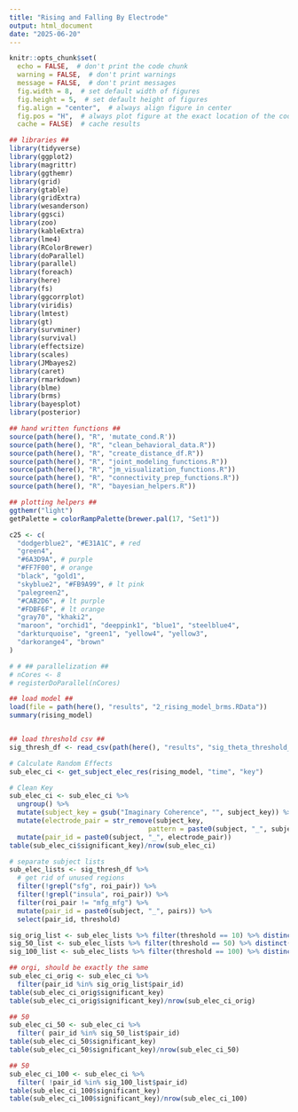 ```yaml
---
title: "Rising and Falling By Electrode"
output: html_document
date: "2025-06-20"
---
```


```r
knitr::opts_chunk$set(
  echo = FALSE,  # don't print the code chunk
  warning = FALSE,  # don't print warnings
  message = FALSE,  # don't print messages
  fig.width = 8,  # set default width of figures
  fig.height = 5,  # set default height of figures
  fig.align = "center",  # always align figure in center
  fig.pos = "H",  # always plot figure at the exact location of the code chunk
  cache = FALSE)  # cache results

## libraries ##
library(tidyverse)
library(ggplot2)
library(magrittr)
library(ggthemr)
library(grid)
library(gtable)
library(gridExtra)
library(wesanderson)
library(ggsci)
library(zoo)
library(kableExtra)
library(lme4)
library(RColorBrewer)
library(doParallel)
library(parallel)
library(foreach)
library(here)
library(fs)
library(ggcorrplot)
library(viridis)
library(lmtest)
library(gt)
library(survminer)
library(survival)
library(effectsize)
library(scales)
library(JMbayes2)
library(caret)
library(rmarkdown)
library(blme)
library(brms)
library(bayesplot)
library(posterior)

## hand written functions ##
source(path(here(), "R", 'mutate_cond.R'))
source(path(here(), "R", "clean_behavioral_data.R"))
source(path(here(), "R", "create_distance_df.R"))
source(path(here(), "R", "joint_modeling_functions.R"))
source(path(here(), "R", "jm_visualization_functions.R"))
source(path(here(), "R", "connectivity_prep_functions.R"))
source(path(here(), "R", "bayesian_helpers.R"))

## plotting helpers ##
ggthemr("light")
getPalette = colorRampPalette(brewer.pal(17, "Set1"))

c25 <- c(
  "dodgerblue2", "#E31A1C", # red
  "green4",
  "#6A3D9A", # purple
  "#FF7F00", # orange
  "black", "gold1",
  "skyblue2", "#FB9A99", # lt pink
  "palegreen2",
  "#CAB2D6", # lt purple
  "#FDBF6F", # lt orange
  "gray70", "khaki2",
  "maroon", "orchid1", "deeppink1", "blue1", "steelblue4",
  "darkturquoise", "green1", "yellow4", "yellow3",
  "darkorange4", "brown"
)

# # ## parallelization ##
# nCores <- 8
# registerDoParallel(nCores)


```


```r

## load model ##
load(file = path(here(), "results", "2_rising_model_brms.RData"))
summary(rising_model)


## load threshold csv ##
sig_thresh_df <- read_csv(path(here(), "results", "sig_theta_threshold_pairs.csv"))


```

```r

# Calculate Random Effects
sub_elec_ci <- get_subject_elec_res(rising_model, "time", "key")

# Clean Key
sub_elec_ci <- sub_elec_ci %>%
  ungroup() %>%
  mutate(subject_key = gsub("Imaginary Coherence", "", subject_key)) %>%
  mutate(electrode_pair = str_remove(subject_key,
                                   pattern = paste0(subject, "_", subject))) %>%
  mutate(pair_id = paste0(subject, "_", electrode_pair))
table(sub_elec_ci$significant_key)/nrow(sub_elec_ci)

# separate subject lists
sub_elec_lists <- sig_thresh_df %>%
  # get rid of unused regions
  filter(!grepl("sfg", roi_pair)) %>%
  filter(!grepl("insula", roi_pair)) %>%
  filter(roi_pair != "mfg_mfg") %>%
  mutate(pair_id = paste0(subject, "_", pairs)) %>%
  select(pair_id, threshold) 

sig_orig_list <- sub_elec_lists %>% filter(threshold == 10) %>% distinct()
sig_50_list <- sub_elec_lists %>% filter(threshold == 50) %>% distinct()
sig_100_list <- sub_elec_lists %>% filter(threshold == 100) %>% distinct()

```

```r

## orgi, should be exactly the same
sub_elec_ci_orig <- sub_elec_ci %>%
  filter(pair_id %in% sig_orig_list$pair_id) 
table(sub_elec_ci_orig$significant_key)
table(sub_elec_ci_orig$significant_key)/nrow(sub_elec_ci_orig)

## 50 
sub_elec_ci_50 <- sub_elec_ci %>%
  filter( pair_id %in% sig_50_list$pair_id) 
table(sub_elec_ci_50$significant_key)
table(sub_elec_ci_50$significant_key)/nrow(sub_elec_ci_50)

## 50 
sub_elec_ci_100 <- sub_elec_ci %>%
  filter( !pair_id %in% sig_100_list$pair_id) 
table(sub_elec_ci_100$significant_key)
table(sub_elec_ci_100$significant_key)/nrow(sub_elec_ci_100)


```



